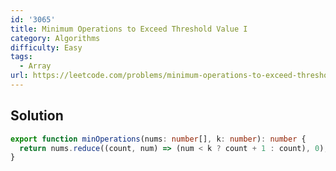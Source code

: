 ```yaml
---
id: '3065'
title: Minimum Operations to Exceed Threshold Value I
category: Algorithms
difficulty: Easy
tags:
  - Array
url: https://leetcode.com/problems/minimum-operations-to-exceed-threshold-value-i
---
```


## Solution

```typescript filename="solution.ts" copy
export function minOperations(nums: number[], k: number): number {
  return nums.reduce((count, num) => (num < k ? count + 1 : count), 0);
}
```

